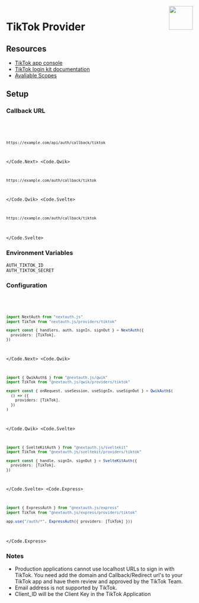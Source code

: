 
<img align="right" src="/img/providers/tiktok.svg" height="64" width="64" />

# TikTok Provider

## Resources

- [TikTok app console](https://developers.tiktok.com/)
- [TikTok login kit documentation](https://developers.tiktok.com/doc/login-kit-web/)
- [Avaliable Scopes](https://developers.tiktok.com/doc/tiktok-api-scopes/)

## Setup

### Callback URL

<Code>
  <Code.Next>

```bash
https://example.com/api/auth/callback/tiktok
```

  </Code.Next>
  <Code.Qwik>

```bash
https://example.com/auth/callback/tiktok
```

  </Code.Qwik>
  <Code.Svelte>

```bash
https://example.com/auth/callback/tiktok
```

  </Code.Svelte>
</Code>

### Environment Variables

```
AUTH_TIKTOK_ID
AUTH_TIKTOK_SECRET
```

### Configuration

<Code>
  <Code.Next>

```ts filename="/auth.ts"
import NextAuth from "nextauth.js"
import TikTok from "nextauth.js/providers/tiktok"

export const { handlers, auth, signIn, signOut } = NextAuth({
  providers: [TikTok],
})
```

  </Code.Next>
  <Code.Qwik>
  
```ts filename="/src/routes/plugin@auth.ts"
import { QwikAuth$ } from "@nextauth.js/qwik"
import TikTok from "@nextauth.js/qwik/providers/tiktok"

export const { onRequest, useSession, useSignIn, useSignOut } = QwikAuth$(
  () => ({
    providers: [TikTok],
  })
)
```

  </Code.Qwik>
  <Code.Svelte>

```ts filename="/src/auth.ts"
import { SvelteKitAuth } from "@nextauth.js/sveltekit"
import TikTok from "@nextauth.js/sveltekit/providers/tiktok"

export const { handle, signIn, signOut } = SvelteKitAuth({
  providers: [TikTok],
})
```

  </Code.Svelte>
  <Code.Express>

```ts filename="/src/app.ts"
import { ExpressAuth } from "@nextauth.js/express"
import TikTok from "@nextauth.js/express/providers/tiktok"

app.use("/auth/*", ExpressAuth({ providers: [TikTok] }))
```

  </Code.Express>
</Code>

### Notes

- Production applications cannot use localhost URLs to sign in with TikTok. You need add the domain and Callback/Redirect url's to your TikTok app and have them review and approved by the TikTok Team.
- Email address is not supported by TikTok.
- Client_ID will be the Client Key in the TikTok Application
